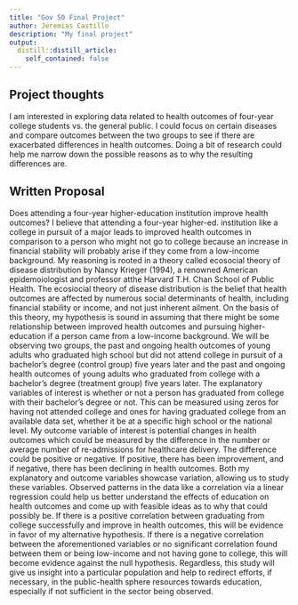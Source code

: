 ```yaml
---
title: "Gov 50 Final Project"
author: Jeremias Castillo
description: "My final project"
output:
  distill::distill_article:
    self_contained: false
---
```




## Project thoughts

I am interested in exploring data related to health outcomes of four-year college students vs. the general public. I could focus on certain diseases and compare outcomes between the two groups to see if there are exacerbated differences in health outcomes. Doing a bit of research could help me narrow down the possible reasons as to why the resulting differences are.

## Written Proposal  

Does attending a four-year higher-education institution improve health outcomes? I believe that attending a four-year higher-ed. institution like a college in pursuit of a major leads to improved health outcomes in comparison to a person who might not go to college because an increase in financial stability will probably arise if they come from a low-income background. My reasoning is rooted in a theory called ecosocial theory of disease distribution by Nancy Krieger (1994), a renowned American epidemoiologist and professor atthe Harvard T.H. Chan School of Public Health. The ecosiocial theory of disease distribution is the belief that health outcomes are affected by numerous social determinants of health, including financial stability or income, and not just inherent ailment. On the basis of this theory, my hypothesis is sound in assuming that there might be some relationship between improved health outcomes and pursuing higher-education if a person came from a low-income background. We will be observing two groups, the past and ongoing health outcomes of young adults who graduated high school but did not attend college in pursuit of a bachelor's degree (control group) five years later and the past and ongoing health outcomes of young adults who graduated from college with a bachelor's degree (treatment group) five years later. The explanatory variables of interest is whether or not a person has graduated from college with their bachelor's degree or not. This can be measured using zeros for having not attended college and ones for having graduated college from an available data set, whether it be at a specific high school or the national level. My outcome variable of interest is potential changes in health outcomes which could be measured by the difference in the number or average number of re-admissions for healthcare delivery. The difference could be positive or negative. If positive, there has been improvement, and if negative, there has been declining in health outcomes. Both my explanatory and outcome variables showcase variation, allowing us to study these variables. Observed patterns in the data like a correlation via a linear regression could help us better understand the effects of education on health outcomes and come up with feasible ideas as to why that could possibly be. If there is a positive correlation between graduating from college successfully and improve in health outcomes, this will be evidence in favor of my alternative hypothesis. If there is a negative correlation between the aforementioned variables or no significant correlation found between them or being low-income and not having gone to college, this will become evidence against the null hypothesis. Regardless, this study will give us insight into a particular population and help to redirect efforts, if necessary, in the public-health sphere resources towards education, especially if not sufficient in the sector being observed. 
